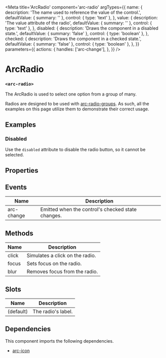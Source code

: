 
<Meta
title='ArcRadio'
component='arc-radio'
argTypes={{
    name: {
      description: 'The name used to reference the value of the control.',
      defaultValue: { summary: '' },
      control: { type: 'text' },
    },
    value: {
      description: 'The value attribute of the radio',
      defaultValue: { summary: '' },
      control: { type: 'text' },
    },
    disabled: {
      description: 'Draws the component in a disabled state.',
      defaultValue: { summary: 'false' },
      control: { type: 'boolean' },
    },
    checked: {
      description: 'Draws the component in a checked state.',
      defaultValue: { summary: 'false' },
      control: { type: 'boolean' },
    },
}}
parameters={{
  actions: {
    handles: ['arc-change'],
  },
}} />

# ArcRadio
### `<arc-radio>`

The ArcRadio is used to select one option from a group of many.

Radios are designed to be used with [arc-radio-groups](?path=/story/arcradiogroup--default).
As such, all the examples on this page utilize them to demonstrate their correct usage.

<Canvas>
  <Story name="Default" story={stories.Default} />
</Canvas>

## Examples
### Disabled
Use the `disabled` attribute to disable the radio button, so it cannot be selected.

<Canvas>
  <Story name='Disabled' story={stories.Disabled} />
</Canvas>

## Properties
<ArgsTable story="Default" />

## Events

| Name         | Description                                               |
|--------------|-----------------------------------------------------------|
| arc-change   | Emitted when the control's checked state changes.         |

## Methods

| Name         | Description                                               |
|--------------|-----------------------------------------------------------|
| click        | Simulates a click on the radio.                           |
| focus        | Sets focus on the radio.                                  |
| blur         | Removes focus from the radio.                             |

## Slots

| Name         | Description                                               |
|--------------|-----------------------------------------------------------|
| (default)    | The radio's label.                                        |

## Dependencies

This component imports the following dependencies.
* [arc-icon](?path=/story/arcicon--default)
